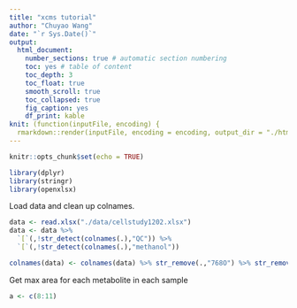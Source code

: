 ---
title: "xcms tutorial"
author: "Chuyao Wang"
date: "`r Sys.Date()`"
output: 
  html_document: 
    number_sections: true # automatic section numbering
    toc: yes # table of content
    toc_depth: 3
    toc_float: true
    smooth_scroll: true
    toc_collapsed: true
    fig_caption: yes
    df_print: kable
knit: (function(inputFile, encoding) {
  rmarkdown::render(inputFile, encoding = encoding, output_dir = "./html") })
---

```{r setup, include=FALSE}
knitr::opts_chunk$set(echo = TRUE)

library(dplyr)
library(stringr)
library(openxlsx)
```

Load data and clean up colnames.
```{r}
data <- read.xlsx("./data/cellstudy1202.xlsx")
data <- data %>%
  `[`(,!str_detect(colnames(.),"QC")) %>%
  `[`(,!str_detect(colnames(.),"methanol"))

colnames(data) <- colnames(data) %>% str_remove(.,"768O") %>% str_remove(.,"_Waters_Zhu_ddMS2_[:digit:]+_[:digit:]+") %>% str_remove(.,".raw.") %>% str_remove("\\(F[:digit:]+\\)")
```

Get max area for each metabolite in each sample
```{r}
a <- c(8:11)
```

